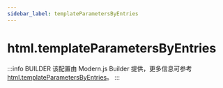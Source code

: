 ```yaml
---
sidebar_label: templateParametersByEntries
---
```


# html.templateParametersByEntries

:::info BUILDER
该配置由 Modern.js Builder 提供，更多信息可参考 [html.templateParametersByEntries](https://modernjs.dev/builder/api/config-html.html#html-templateparametersbyentries)。
:::


<Main />
